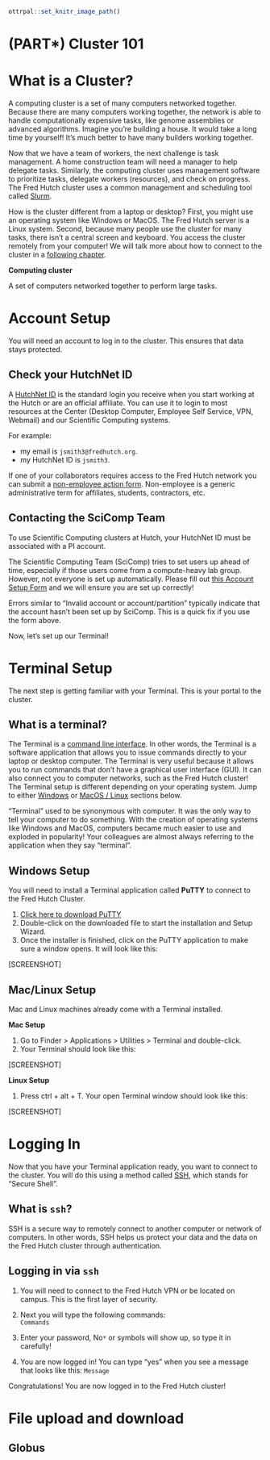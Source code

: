 
```r
ottrpal::set_knitr_image_path()
```

# (PART\*) Cluster 101 {-}

# What is a Cluster?

A computing cluster is a set of many computers networked together. Because there are many computers working together, the network is able to handle computationally expensive tasks, like genome assemblies or advanced algorithms. Imagine you're building a house. It would take a long time by yourself! It's much better to have many builders working together.

Now that we have a team of workers, the next challenge is task management. A home construction team will need a manager to help delegate tasks. Similarly, the computing cluster uses management software to prioritize tasks, delegate workers (resources), and check on progress. The Fred Hutch cluster uses a common management and scheduling tool called [Slurm](https://slurm.schedmd.com/overview.html).

How is the cluster different from a laptop or desktop? First, you might use an operating system like Windows or MacOS. The Fred Hutch server is a Linux system. Second, because many people use the cluster for many tasks, there isn't a central screen and keyboard. You access the cluster remotely from your computer! We will talk more about how to connect to the cluster in a [following chapter](#terminal).

<div class = "dictionary">
**Computing cluster**  
  
A set of computers networked together to perform large tasks.
</div>

# Account Setup

You will need an account to log in to the cluster. This ensures that data stays protected.

## Check your HutchNet ID

A [HutchNet ID](https://centernet.fredhutch.org/cn/u/center-it/help-desk.html) is the standard login you receive when you start working at the Hutch or are an official affiliate. You can use it to login to most resources at the Center (Desktop Computer, Employee Self Service, VPN, Webmail) and our Scientific Computing systems. 

For example:  

- my email is `jsmith3@fredhutch.org`.  
- my HutchNet ID is `jsmith3`.  

<div class = "notice">
If one of your collaborators requires access to the Fred Hutch network you can submit a [non-employee action form](https://centernet.fredhutch.org/cn/f/hr/lcex/non-employee-action-form.html). Non-employee is a generic administrative term for affiliates, students, contractors, etc.
</div>

## Contacting the SciComp Team

To use Scientific Computing clusters at Hutch, your HutchNet ID must be associated with a PI account. 

The Scientific Computing Team (SciComp) tries to set users up ahead of time, especially if those users come from a compute-heavy lab group. However, not everyone is set up automatically. Please fill out [this Account Setup Form](https://forms.gle/5ct8mQCeBD7LUt6S7) and we will ensure you are set up correctly!

<div class = "warning">
Errors similar to “Invalid account or account/partition” typically indicate that the account hasn’t been set up by SciComp. This is a quick fix if you use the form above.
</div>

Now, let's set up our Terminal!

# Terminal Setup {#terminal}

The next step is getting familiar with your Terminal. This is your portal to the cluster.

## What is a terminal?

The Terminal is a [command line interface](https://www.codecademy.com/article/command-line-interface). In other words, the Terminal is a software application that allows you to issue commands directly to your laptop or desktop computer. The Terminal is very useful because it allows you to run commands that don't have a graphical user interface (GUI). It can also connect you to computer networks, such as the Fred Hutch cluster! The Terminal setup is different depending on your operating system. Jump to either [Windows](#windows) or [MacOS / Linux](#mac-or-linux) sections below.

<div class = "terminal">
"Terminal" used to be synonymous with computer. It was the only way to tell your computer to do something. With the creation of operating systems like Windows and MacOS, computers became much easier to use and exploded in popularity! Your colleagues are almost always referring to the application when they say "terminal".
</div>

## Windows Setup {#windows}

You will need to install a Terminal application called **PuTTY** to connect to the Fred Hutch Cluster.
  
1. [Click here to download PuTTY](https://www.chiark.greenend.org.uk/~sgtatham/putty/latest.html)  
1. Double-click on the downloaded file to start the installation and Setup Wizard.
1. Once the installer is finished, click on the PuTTY application to make sure a window opens. It will look like this:
   
[SCREENSHOT]

## Mac/Linux Setup {#mac-or-linux}

Mac and Linux machines already come with a Terminal installed. 

**Mac Setup**

1. Go to Finder > Applications > Utilities > Terminal and double-click. 
1. Your Terminal should look like this:
    
[SCREENSHOT]
    
**Linux Setup**

1. Press ctrl + alt + T. Your open Terminal window should look like this:

[SCREENSHOT]

# Logging In

Now that you have your Terminal application ready, you want to connect to the cluster. You will do this using a method called [SSH](https://www.ssh.com/academy/ssh/protocol), which stands for "Secure Shell".

## What is `ssh`?

SSH is a secure way to remotely connect to another computer or network of computers. In other words, SSH helps us protect your data and the data on the Fred Hutch cluster through authentication.

## Logging in via `ssh`

1. You will need to connect to the Fred Hutch VPN or be located on campus. This is the first layer of security.  
1. Next you will type the following commands:  
    ```
    Commands
    ```
    
1. Enter your password, No`*` or symbols will show up, so type it in carefully!
1. You are now logged in! You can type "yes" when you see a message that looks like this:
    ```
    Message
    ```
  
Congratulations! You are now logged in to the Fred Hutch cluster!



# File upload and download

## Globus
